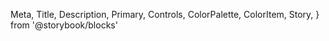   Meta,
  Title,
  Description,
  Primary,
  Controls,
  ColorPalette,
  ColorItem,
  Story,
} from '@storybook/blocks'

<Meta of={LongButton} />

<Title />
<Description />
<Primary />
<Controls />

## Цветовая палитра

<br />

<ColorPalette>
  <ColorItem
    title='Цвет кнопки'
    subtitle='При действиях над ней'
    colors={{ Default: '#1f1b2e', Hover: '#231f34' }}
  />
</ColorPalette>
